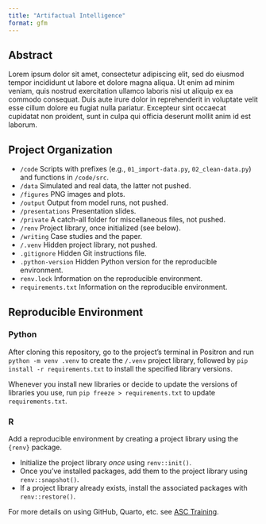 ```yaml
---
title: "Artifactual Intelligence"
format: gfm
---
```


## Abstract

Lorem ipsum dolor sit amet, consectetur adipiscing elit, sed do eiusmod tempor incididunt ut labore et dolore magna aliqua. Ut enim ad minim veniam, quis nostrud exercitation ullamco laboris nisi ut aliquip ex ea commodo consequat. Duis aute irure dolor in reprehenderit in voluptate velit esse cillum dolore eu fugiat nulla pariatur. Excepteur sint occaecat cupidatat non proident, sunt in culpa qui officia deserunt mollit anim id est laborum.

## Project Organization

- `/code` Scripts with prefixes (e.g., `01_import-data.py`, `02_clean-data.py`) and functions in `/code/src`.
- `/data` Simulated and real data, the latter not pushed.
- `/figures` PNG images and plots.
- `/output` Output from model runs, not pushed.
- `/presentations` Presentation slides.
- `/private` A catch-all folder for miscellaneous files, not pushed.
- `/renv` Project library, once initialized (see below).
- `/writing` Case studies and the paper.
- `/.venv` Hidden project library, not pushed.
- `.gitignore` Hidden Git instructions file.
- `.python-version` Hidden Python version for the reproducible environment.
- `renv.lock` Information on the reproducible environment.
- `requirements.txt` Information on the reproducible environment.

## Reproducible Environment

### Python

After cloning this repository, go to the project's terminal in Positron and run `python -m venv .venv` to create the `/.venv` project library, followed by `pip install -r requirements.txt` to install the specified library versions.

Whenever you install new libraries or decide to update the versions of libraries you use, run `pip freeze > requirements.txt` to update `requirements.txt`.

### R

Add a reproducible environment by creating a project library using the `{renv}` package.

- Initialize the project library *once* using `renv::init()`.
- Once you've installed packages, add them to the project library using `renv::snapshot()`.
- If a project library already exists, install the associated packages with `renv::restore()`.

For more details on using GitHub, Quarto, etc. see [ASC Training](https://github.com/marcdotson/asc-training).

